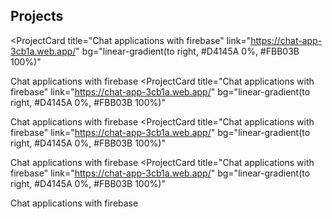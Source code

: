 ## Projects

<ProjectCard
  title="Chat applications with firebase"
  link="https://chat-app-3cb1a.web.app/"
  bg="linear-gradient(to right, #D4145A 0%, #FBB03B 100%)"
>
  Chat applications with firebase
</ProjectCard>
<ProjectCard
  title="Chat applications with firebase"
  link="https://chat-app-3cb1a.web.app/"
  bg="linear-gradient(to right, #D4145A 0%, #FBB03B 100%)"
>
  Chat applications with firebase
</ProjectCard>
<ProjectCard
  title="Chat applications with firebase"
  link="https://chat-app-3cb1a.web.app/"
  bg="linear-gradient(to right, #D4145A 0%, #FBB03B 100%)"
>
  Chat applications with firebase
</ProjectCard>
<ProjectCard
  title="Chat applications with firebase"
  link="https://chat-app-3cb1a.web.app/"
  bg="linear-gradient(to right, #D4145A 0%, #FBB03B 100%)"
>
  Chat applications with firebase
</ProjectCard>
